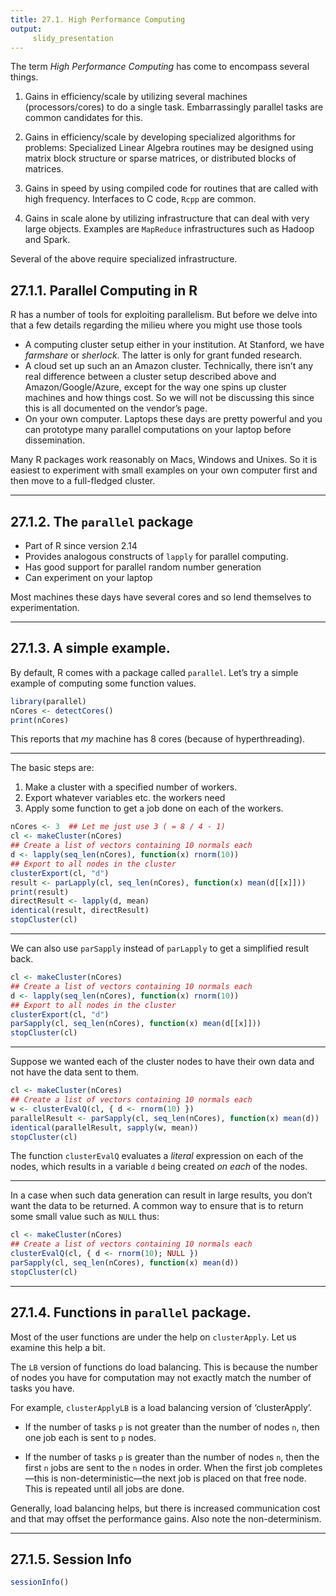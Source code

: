 ```yaml
---
title: 27.1. High Performance Computing
output:
     slidy_presentation
---
```


  The term _High Performance Computing_ has come to encompass
  several things.

1. Gains in efficiency/scale by utilizing several machines
    (processors/cores) to do a single task. Embarrassingly parallel
    tasks are common candidates for this.

2. Gains in efficiency/scale by developing specialized algorithms
    for problems: Specialized Linear Algebra routines may be designed
    using matrix block structure or sparse matrices, or distributed
    blocks of matrices.

3. Gains in speed by using compiled code for routines that are
    called with high frequency. Interfaces to C code, `Rcpp`
    are common.

4. Gains in scale alone by utilizing infrastructure that can deal
    with very large objects. Examples are `MapReduce`
    infrastructures such as Hadoop and Spark.

  Several of the above require specialized infrastructure.


## 27.1.1. Parallel Computing in R

R has a number of tools for exploiting parallelism. But before we
delve into that a few details regarding the milieu where you might
use those tools

- A computing cluster setup either in your institution. At
      Stanford, we have _farmshare_ or _sherlock_. The
      latter is only for grant funded research.
- A cloud set up such an an Amazon cluster. Technically, there
      isn't any real difference between a cluster setup described
      above and Amazon/Google/Azure, except for the way one spins up
      cluster machines and how things cost. So we will not be
      discussing this since this is all documented on the vendor's
      page.
- On your own computer. Laptops these days are pretty powerful
      and you can prototype many parallel computations on your laptop
      before dissemination.

Many R packages work reasonably on Macs, Windows and Unixes. So it is
easiest to experiment with small examples on your own computer
first and then move to a full-fledged cluster.

___

## 27.1.2. The `parallel` package

- Part of R since version 2.14
- Provides analogous constructs of `lapply` for parallel
    computing.
- Has good support for parallel random number generation
- Can experiment on your laptop

Most machines these days have several cores and so lend themselves to
experimentation.

___

## 27.1.3. A simple example.

By default, R comes with a package called `parallel`. Let's try a
simple example of computing some function values.


```r
library(parallel)
nCores <- detectCores()
print(nCores)
```

This reports that _my_ machine has 8 cores (because of
hyperthreading).

___

The basic steps are:

1. Make a cluster with a specified number of workers.
2. Export whatever variables etc. the workers need
3. Apply some function to get a job done on each of the workers.

```r
nCores <- 3  ## Let me just use 3 ( = 8 / 4 - 1)
cl <- makeCluster(nCores)
## Create a list of vectors containing 10 normals each
d <- lapply(seq_len(nCores), function(x) rnorm(10))
## Export to all nodes in the cluster
clusterExport(cl, "d")
result <- parLapply(cl, seq_len(nCores), function(x) mean(d[[x]]))
print(result)
directResult <- lapply(d, mean)
identical(result, directResult)
stopCluster(cl)
```

___

We can also use `parSapply` instead of `parLapply` to get a simplified
result back.


```r
cl <- makeCluster(nCores)
## Create a list of vectors containing 10 normals each
d <- lapply(seq_len(nCores), function(x) rnorm(10))
## Export to all nodes in the cluster
clusterExport(cl, "d")
parSapply(cl, seq_len(nCores), function(x) mean(d[[x]]))
stopCluster(cl)
```

___

Suppose we wanted each of the cluster nodes to have their own data and
not have the data sent to them.

```r
cl <- makeCluster(nCores)
## Create a list of vectors containing 10 normals each
w <- clusterEvalQ(cl, { d <- rnorm(10) })
parallelResult <- parSapply(cl, seq_len(nCores), function(x) mean(d))
identical(parallelResult, sapply(w, mean))
stopCluster(cl)
```

The function `clusterEvalQ` evaluates a _literal_ expression on each
of the nodes, which results in a variable `d` being created _on each_
of the nodes.

___

In a case when such data generation can result in large results, you
don't want the data to be returned.  A common way to ensure that is to
return some small value such as `NULL` thus:

```r
cl <- makeCluster(nCores)
## Create a list of vectors containing 10 normals each
clusterEvalQ(cl, { d <- rnorm(10); NULL })
parSapply(cl, seq_len(nCores), function(x) mean(d))
stopCluster(cl)
```

___

## 27.1.4. Functions in `parallel` package.

Most of the user functions are under the help on `clusterApply`. Let
us examine this help a bit.

The `LB` version of functions do load balancing. This is because the
number of nodes you have for computation may not exactly match the
number of tasks you have.

For example, `clusterApplyLB` is a load balancing version of 'clusterApply'.

- If the number of tasks `p` is not greater than the number of nodes
`n`, then one job each is sent to `p` nodes.

- If the number of tasks `p` is greater than the number of nodes
`n`, then the first `n` jobs are sent to the `n` nodes in order. When
the first job completes---this is non-deterministic---the next job is
placed on that free node. This is repeated until all jobs are done.

Generally, load balancing helps, but there is increased communication
cost and that may offset the performance gains. Also note the
non-determinism.

___

## 27.1.5. Session Info

```r
sessionInfo()
```
